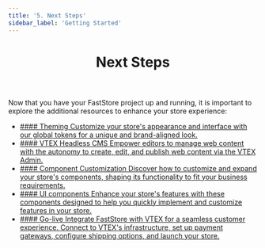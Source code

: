 ```yaml
---
title: '5. Next Steps'
sidebar_label: 'Getting Started'
---
```



<header>

# Next Steps

</header>


Now that you have your FastStore project up and running, it is important to explore the additional resources to enhance your store experience:


<ul class="nx-card-list">
  <li class="nx-card">
    <a href="/docs/brandless">
      #### Theming
      Customize your store's appearance and interface with our global tokens for a unique and brand-aligned look.
    </a>
  </li>
  <li class="nx-card">
    <a href="/docs/headless-cms-overview">
      #### VTEX Headless CMS
      Empower editors to manage web content with the autonomy to create, edit, and publish web content via the VTEX Admin.
    </a>
  </li>

  <li class="nx-card">
    <a href="/docs/building-sections/component-customization-overview">
      #### Component Customization
      Discover how to customize and expand your store's components, shaping its functionality to fit your business requirements.
    </a>
  </li>

  <li class="nx-card">
    <a href="/components">
      #### UI components
      Enhance your store's features with these components designed to help you quickly implement and customize features in your store.
    </a>
  </li>

  <li class="nx-card">
    <a href="/docs/go-live/overview">
      #### Go-live
      Integrate FastStore with VTEX for a seamless customer experience. Connect to VTEX's infrastructure, set up payment gateways, configure shipping options, and launch your store.
    </a>
  </li>
</ul>
